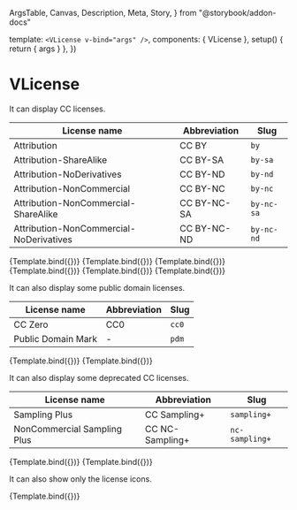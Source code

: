   ArgsTable,
  Canvas,
  Description,
  Meta,
  Story,
} from "@storybook/addon-docs"


<Meta title="Components/VLicense" component={VLicense} decorators={WithSuspense} />

  template: `<VLicense v-bind="args" />`,
  components: { VLicense },
  setup() {
    return { args }
  },
})

# VLicense

<Description of={VLicense} />

<ArgsTable of={VLicense} />

It can display CC licenses.

| License name                            | Abbreviation | Slug       |
| --------------------------------------- | ------------ | ---------- |
| Attribution                             | CC BY        | `by`       |
| Attribution-ShareAlike                  | CC BY-SA     | `by-sa`    |
| Attribution-NoDerivatives               | CC BY-ND     | `by-nd`    |
| Attribution-NonCommercial               | CC BY-NC     | `by-nc`    |
| Attribution-NonCommercial-ShareAlike    | CC BY-NC-SA  | `by-nc-sa` |
| Attribution-NonCommercial-NoDerivatives | CC BY-NC-ND  | `by-nc-nd` |

<Canvas>
  <Story
    name="CC BY"
    args={{
      license: "by",
    }}
  >
    {Template.bind({})}
  </Story>
  <Story
    name="CC BY-SA"
    args={{
      license: "by-sa",
    }}
  >
    {Template.bind({})}
  </Story>
  <Story
    name="CC BY-ND"
    args={{
      license: "by-nd",
    }}
  >
    {Template.bind({})}
  </Story>
  <Story
    name="CC BY-NC"
    args={{
      license: "by-nc",
    }}
  >
    {Template.bind({})}
  </Story>
  <Story
    name="CC BY-NC-SA"
    args={{
      license: "by-nc-sa",
    }}
  >
    {Template.bind({})}
  </Story>
  <Story
    name="CC BY-NC-ND"
    args={{
      license: "by-nc-nd",
    }}
  >
    {Template.bind({})}
  </Story>
</Canvas>

It can also display some public domain licenses.

| License name       | Abbreviation | Slug  |
| ------------------ | ------------ | ----- |
| CC Zero            | CC0          | `cc0` |
| Public Domain Mark | -            | `pdm` |

<Canvas>
  <Story
    name="CC0"
    args={{
      license: "cc0",
    }}
  >
    {Template.bind({})}
  </Story>
  <Story
    name="PDM"
    args={{
      license: "pdm",
    }}
  >
    {Template.bind({})}
  </Story>
</Canvas>

It can also display some deprecated CC licenses.

| License name                | Abbreviation    | Slug           |
| --------------------------- | --------------- | -------------- |
| Sampling Plus               | CC Sampling+    | `sampling+`    |
| NonCommercial Sampling Plus | CC NC-Sampling+ | `nc-sampling+` |

<Canvas>
  <Story
    name="CC Sampling+"
    args={{
      license: "sampling+",
    }}
  >
    {Template.bind({})}
  </Story>
  <Story
    name="CC NC-Sampling+"
    args={{
      license: "nc-sampling+",
    }}
  >
    {Template.bind({})}
  </Story>
</Canvas>

It can also show only the license icons.

<Canvas>
  <Story
    name="Only icons"
    args={{
      license: "by-nc-sa",
      hideName: true,
    }}
  >
    {Template.bind({})}
  </Story>
</Canvas>
